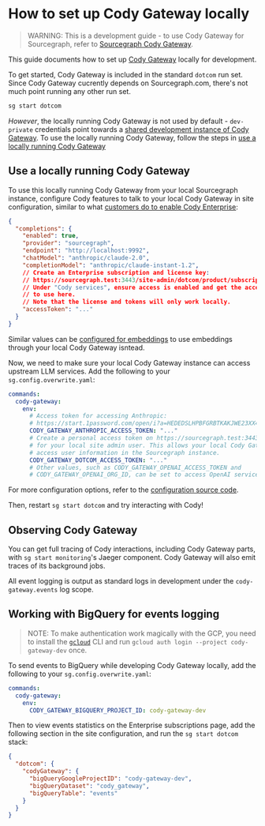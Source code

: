# How to set up Cody Gateway locally

> WARNING: This is a development guide - to use Cody Gateway for Sourcegraph, refer to [Sourcegraph Cody Gateway](/cody/core-concepts/cody-gateway).

This guide documents how to set up [Cody Gateway](https://handbook.sourcegraph.com/departments/engineering/teams/cody/cody-gateway/) locally for development.

To get started, Cody Gateway is included in the standard `dotcom` run set.
Since Cody Gateway cucrently depends on Sourcegraph.com, there's not much point running any other run set.

```sh
sg start dotcom
```

*However*, the locally running Cody Gateway is not used by default - `dev-private` credentials point towards a [shared development instance of Cody Gateway](https://handbook.sourcegraph.com/departments/engineering/teams/cody/cody-gateway/).
To use the locally running Cody Gateway, follow the steps in [use a locally running Cody Gateway](#use-a-locally-running-cody-gateway)

## Use a locally running Cody Gateway

To use this locally running Cody Gateway from your local Sourcegraph instance, configure Cody features to talk to your local Cody Gateway in site configuration, similar to what [customers do to enable Cody Enterprise](/cody/overview/enable-cody-enterprise):

```json
{
  "completions": {
    "enabled": true,
    "provider": "sourcegraph",
    "endpoint": "http://localhost:9992",
    "chatModel": "anthropic/claude-2.0",
    "completionModel": "anthropic/claude-instant-1.2",
    // Create an Enterprise subscription and license key:
    // https://sourcegraph.test:3443/site-admin/dotcom/product/subscriptions
    // Under "Cody services", ensure access is enabled and get the access token
    // to use here.
    // Note that the license and tokens will only work locally.
    "accessToken": "..."
  }
}
```

Similar values can be [configured for embeddings](/cody/core-concepts/embeddings) to use embeddings through your local Cody Gateway isntead.

Now, we need to make sure your local Cody Gateway instance can access upstream LLM services.
Add the following to your `sg.config.overwrite.yaml`:

```yaml
commands:
  cody-gateway:
    env:
      # Access token for accessing Anthropic:
      # https://start.1password.com/open/i?a=HEDEDSLHPBFGRBTKAKJWE23XX4&h=my.1password.com&i=athw572l6xqqvtnbbgadevgbqi&v=dnrhbauihkhjs5ag6vszsme45a
      CODY_GATEWAY_ANTHROPIC_ACCESS_TOKEN: "..."
      # Create a personal access token on https://sourcegraph.test:3443/user/settings/tokens
      # for your local site admin user. This allows your local Cody Gateway to
      # access user information in the Sourcegraph instance.
      CODY_GATEWAY_DOTCOM_ACCESS_TOKEN: "..."
      # Other values, such as CODY_GATEWAY_OPENAI_ACCESS_TOKEN and
      # CODY_GATEWAY_OPENAI_ORG_ID, can be set to access OpenAI services as well.
```

For more configuration options, refer to the [configuration source code](https://github.com/sourcegraph/sourcegraph/blob/main/cmd/cody-gateway/shared/config.go#L60).

Then, restart `sg start dotcom` and try interacting with Cody!

## Observing Cody Gateway

You can get full tracing of Cody interactions, including Cody Gateway parts, with `sg start monitoring`'s Jaeger component.
Cody Gateway will also emit traces of its background jobs.

All event logging is output as standard logs in development under the `cody-gateway.events` log scope.

## Working with BigQuery for events logging

> NOTE: To make authentication work magically with the GCP, you need to install the [`gcloud`](https://cloud.google.com/sdk/docs/install-sdk) CLI and
run `gcloud auth login --project cody-gateway-dev` once.

To send events to BigQuery while developing Cody Gateway locally, add the following to your `sg.config.overwrite.yaml`:

```yaml
commands:
  cody-gateway:
    env:
      CODY_GATEWAY_BIGQUERY_PROJECT_ID: cody-gateway-dev
```

Then to view events statistics on the Enterprise subscriptions page, add the following section in the site configuration, and run the `sg start dotcom` stack:

```json
{
  "dotcom": {
    "codyGateway": {
      "bigQueryGoogleProjectID": "cody-gateway-dev",
      "bigQueryDataset": "cody_gateway",
      "bigQueryTable": "events"
    }
  }
}
```
